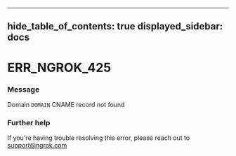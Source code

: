 

---
hide_table_of_contents: true
displayed_sidebar: docs
---


# ERR_NGROK_425

### Message
Domain `DOMAIN` CNAME record not found

<ErrorDetails />



### Further help
If you're having trouble resolving this error, please reach out to [support@ngrok.com](mailto:support@ngrok.com?subject=Help%20with%20ERR_NGROK_425)

